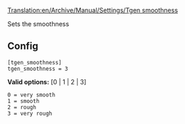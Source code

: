 [[Translation:en/Archive/Manual/Settings/Tgen smoothness]]


Sets the smoothness 

== Config ==

<pre>
[tgen_smoothness]
tgen_smoothness = 3
</pre>

'''Valid options:''' [0 | 1 | 2 | 3]

<pre>
0 = very smooth
1 = smooth
2 = rough
3 = very rough
</pre>